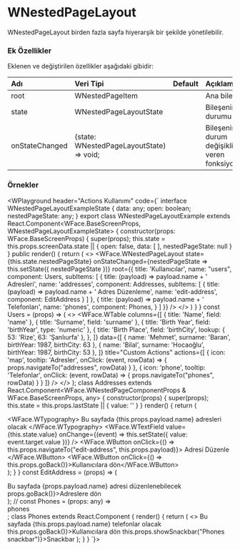 
# WNestedPageLayout

WNestedPageLayout birden fazla sayfa hiyerarşik bir şekilde yönetilebilir. 

### Ek Özellikler

Eklenen ve değiştirilen özellikler aşağıdaki gibidir:

| Adı                 | Veri Tipi                                                     | Default | Açıklama                                          |
|:--------------------|:--------------------------------------------------------------|:--------|:--------------------------------------------------|
| root                | WNestedPageItem                                               |         | Ana bileşen                                       |
| state               | WNestedPageLayoutState                                        |         | Bileşenin durumu                                  |
| onStateChanged      | (state: WNestedPageLayoutState) => void;                      |         | Bileşenin durum değişikliklerini veren fonksiyon  |



### Örnekler

<WPlayground header="Actions Kullanımı"
code={`
interface WNestedPageLayoutExampleState {
  data: any;
  open: boolean;
  nestedPageState: any;
}
export class WNestedPageLayoutExample extends React.Component<WFace.BaseScreenProps, WNestedPageLayoutExampleState> {
  constructor(props: WFace.BaseScreenProps) {
    super(props);
    this.state = this.props.screenData.state || {
      open: false,
      data: [
      ],
      nestedPageState: null
    }
  }
  public render() {
    return (
      <>
        <WFace.WNestedPageLayout
          state={this.state.nestedPageState}
          onStateChanged={nestedPageState => this.setState({ nestedPageState })}
          root={{
            title: 'Kullanıcılar',
            name: "users",
            component: Users,
            subItems: [
              {
                title: (payload) => payload.name + ' Adresleri',
                name: 'addresses',
                component: Addresses,
                subItems: [
                  {
                    title: (payload) => payload.name + ' Adres Düzenleme',
                    name: 'edit-address',
                    component: EditAddress
                  }
                ]
              },
              {
                title: (payload) => payload.name + ' Telefonları',
                name: 'phones',
                component: Phones,
              }
            ]
          }}
        />
      </>
    )
  }
}
const Users = (props) => (
  <>
    <WFace.WTable
      columns={[
        { title: 'Name', field: 'name' },
        { title: 'Surname', field: 'surname' },
        { title: 'Birth Year', field: 'birthYear', type: 'numeric' },
        {
          title: 'Birth Place',
          field: 'birthCity',
          lookup: { 53: 'Rize', 63: 'Şanlıurfa' },
        },
      ]}
      data={[
        { name: 'Mehmet', surname: 'Baran', birthYear: 1987, birthCity: 63 },
        { name: 'Bilal', surname: 'Hocaoğlu', birthYear: 1987, birthCity: 53 },
      ]}
      title="Custom Actions"
      actions={[
        {
          icon: 'map',
          tooltip: 'Adresler',
          onClick: (event, rowData) => {
            props.navigateTo("addresses", rowData)
          }
        },
        {
          icon: 'phone',
          tooltip: 'Telefonlar',
          onClick: (event, rowData) => {
            props.navigateTo("phones", rowData)
          }
        }
      ]}
    />
  </>
);
class Addresses extends React.Component<WFace.WNestedPageComponentProps & WFace.BaseScreenProps, any> {
  constructor(props) {
    super(props);
    this.state = this.props.lastState || {
      value: ''
    }
  }
  render() {
    return (
      <div>
        <WFace.WTypography>
          Bu sayfada {this.props.payload.name} adresleri olacak
        </WFace.WTypography>
        <WFace.WTextField value={this.state.value} onChange={(event) => this.setState({ value: event.target.value })} />
        <WFace.WButton onClick={() => this.props.navigateTo("edit-address", this.props.payload)}>
          Adresi Düzenle
        </WFace.WButton>
        <WFace.WButton onClick={() => this.props.goBack()}>Kullanıcılara dön</WFace.WButton>
      </div>
    );
  }
}
const EditAddress = (props) => (
  <div>
    <WFace.WTypography>
      Bu sayfada {props.payload.name} adresi düzenlenebilecek
    </WFace.WTypography>
    <WFace.WButton onClick={() => props.goBack()}>Adreslere dön</WFace.WButton>
  </div>
);
// const Phones = (props: any) => <div>phones</div>;
class Phones extends React.Component<WFace.WNestedPageComponentProps & WFace.BaseScreenProps> {
  render() {
    return (
      <>
        <WFace.WTypography>
          Bu sayfada {this.props.payload.name} telefonlar olacak
        </WFace.WTypography>
        <WFace.WButton onClick={() => this.props.goBack()}>Kullanıcılara dön</WFace.WButton>
        <WFace.WButton onClick={() => this.props.showSnackbar("Phones snackbar")}>Snackbar</WFace.WButton>
      </>
    );
  }
}
`}>
<WNestedPageLayoutExample/>
</WPlayground><br/>